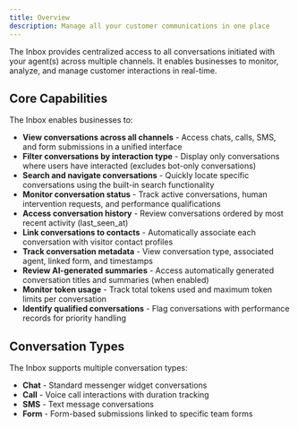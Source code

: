 ```yaml
---
title: Overview
description: Manage all your customer communications in one place
---
```


The Inbox provides centralized access to all conversations initiated with your agent(s) across multiple channels. It enables businesses to monitor, analyze, and manage customer interactions in real-time.

## Core Capabilities

The Inbox enables businesses to:

- **View conversations across all channels** - Access chats, calls, SMS, and form submissions in a unified interface
- **Filter conversations by interaction type** - Display only conversations where users have interacted (excludes bot-only conversations)
- **Search and navigate conversations** - Quickly locate specific conversations using the built-in search functionality
- **Monitor conversation status** - Track active conversations, human intervention requests, and performance qualifications
- **Access conversation history** - Review conversations ordered by most recent activity (last_seen_at)
- **Link conversations to contacts** - Automatically associate each conversation with visitor contact profiles
- **Track conversation metadata** - View conversation type, associated agent, linked form, and timestamps
- **Review AI-generated summaries** - Access automatically generated conversation titles and summaries (when enabled)
- **Monitor token usage** - Track total tokens used and maximum token limits per conversation
- **Identify qualified conversations** - Flag conversations with performance records for priority handling

## Conversation Types

The Inbox supports multiple conversation types:

- **Chat** - Standard messenger widget conversations
- **Call** - Voice call interactions with duration tracking
- **SMS** - Text message conversations
- **Form** - Form-based submissions linked to specific team forms
